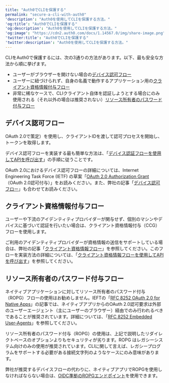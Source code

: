 ```yaml
---
title: "Auth0でCLIを保護する"
permalink: "secure-a-cli-with-auth0"
'description': "Auth0を使用してCLIを保護する方法。"
'og:title': "Auth0でCLIを保護する"
'og:description': "Auth0を使用してCLIを保護する方法。"
'og:image': "https://cdn2.auth0.com/docs/1.14567.0/img/share-image.png"
'twitter:title': "Auth0でCLIを保護する"
'twitter:description': "Auth0を使用してCLIを保護する方法。"
---
```


CLIをAuth0で保護するには、次の3通りの方法があります。以下、最も安全な方法から順に挙げます。

* ユーザーがブラウザーを開けない場合の[デバイス認可フロー](#device-authorization-flow)
* ユーザーに紐づけられず、自身の名義で動作するアプリケーション用の[クライアント資格情報付与フロー](#client-credentials-grant-flow)
* 非常に稀なケースで、CLIクライアント自体を認証しようとする場合にのみ使用される（それ以外の場合は推奨されない）[リソース所有者のパスワード付与フロー](#resource-owner-password-grant-flow)

## デバイス認可フロー

<Tooltip data-tooltip-id="react-containers-DefinitionTooltip-1" href="/ja-jp/glossary?term=oath2" tip="OAuth 2.0: 認可プロトコルとワークフローを定義する認可フレームワーク。" cta="用語集の表示">OAuth 2.0</Tooltip>で策定）を使用し、クライアントIDを渡して認可プロセスを開始し、トークンを取得します。

デバイス認可フローを実装する最も簡単な方法は、「[デバイス認証フローを使用してAPIを呼び出す](/ja-jp/get-started/authentication-and-authorization-flow/device-authorization-flow/call-your-api-using-the-device-authorization-flow)」の手順に従うことです。

OAuth 2.0におけるデバイス認可フローの詳細については、Internet Engineering Task Force (IETF) の草案「[OAuth 2.0 Authorization Grant](https://tools.ietf.org/html/draft-ietf-oauth-device-flow-15)（OAuth 2.0認可付与）」をお読みください。また、弊社の記事「[デバイス認可フロー](/ja-jp/get-started/authentication-and-authorization-flow/device-authorization-flow)」も合わせてお読みください。

## クライアント資格情報付与フロー

ユーザーや下流のアイデンティティプロバイダーが関与せず、個別のマシンやデバイスに基づいて認証を行いたい場合は、クライアント資格情報付与（CCG）フローを使用します。

ご利用のアイデンティティプロバイダーが資格情報の送信をサポートしている場合は、弊社の記事「[クライアント資格情報フロー](/ja-jp/get-started/authentication-and-authorization-flow/client-credentials-flow)」を参照してください。このフローを実装方法の詳細については、「[クライアント資格情報フローを使用してAPIを呼び出す](/ja-jp/get-started/authentication-and-authorization-flow/client-credentials-flow/call-your-api-using-the-client-credentials-flow)」を参照してください。

## リソース所有者のパスワード付与フロー

ネイティブアプリケーションに対してリソース所有者のパスワード付与（ROPG）フローの使用はお勧めしません。IEFTの「[RFC 8252 OAuth 2.0 for Native Apps](https://tools.ietf.org/html/rfc8252)」の記事では、ネイティブアプリからのOAuth 2.0認可要求は外部のユーザーエージェント（主にユーザーのブラウザー）経由でのみ行われるべきであることが推奨されています。詳細については、「[RFC 8252 Embedded User-Agents](https://tools.ietf.org/html/rfc8252#section-8.12)」を参照してください。

リソース所有者のパスワード付与（ROPG）の使用は、上記で説明したリダイレクトベースのオプションよりもセキュリティが劣ります。ROPG はレガシーシステム向けのみの使用が推奨されています。CLIに関して言えば、レガシープログラムをサポートする必要がある接続文字列のようなケースにのみ意味があります。

弊社が推奨するデバイスフローの代わりに、ネイティブアプリでROPGを使用しなければならない場合は、[OIDC準拠のROPGエンドポイント](/ja-jp/api/authentication#resource-owner-password)を使用できます。